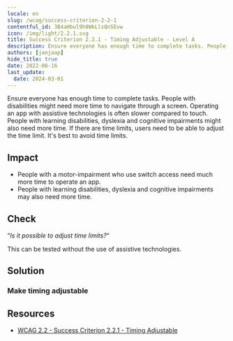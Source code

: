 ```yaml
---
locale: en
slug: /wcag/success-criterion-2-2-1
contentful_id: 3B4aHbul9h8WkLlsQnSEvw
icon: /img/light/2.2.1.svg
title: Success Criterion 2.2.1 - Timing Adjustable - Level A
description: Ensure everyone has enough time to complete tasks. People with disabilities might need more time to navigate through a screen. Operating an app with assistive technologies is often slower compared to touch. People with learning disabilities, dyslexia and cognitive impairments might also need more time. If there are time limits, users need to be able to adjust the time limit. It's best to avoid time limits.
authors: [janjaap]
hide_title: true
date: 2022-06-16
last_update:
  date: 2024-03-01
---
```


<Hero
  title="Timing Adjustable"
  image="/img/light/2.2.1.svg"
  alt="WCAG 2.2.1 icon"
  prefix="Success Criterion 2.2.1"
  suffix="Level A"
/>

Ensure everyone has enough time to complete tasks. People with disabilities might need more time to navigate through a screen. Operating an app with assistive technologies is often slower compared to touch. People with learning disabilities, dyslexia and cognitive impairments might also need more time. If there are time limits, users need to be able to adjust the time limit. It's best to avoid time limits.

## Impact

- People with a motor-impairment who use switch access need much more time to operate an app.
- People with learning disabilities, dyslexia and cognitive impairments may also need more time.

## Check

“*Is it possible to adjust time limits?*“

This can be tested without the use of assistive technologies.

## Solution

### Make timing adjustable

<CodeSample id="screen-timing" locale="en"/>

## Resources

- [WCAG 2.2 - Success Criterion 2.2.1 - Timing Adjustable](https://www.w3.org/TR/WCAG22/#timing-adjustable)
